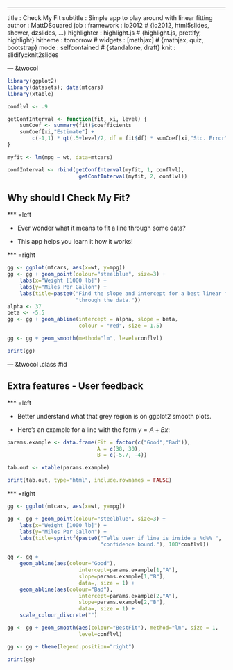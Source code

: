 ---
title       : Check My Fit
subtitle    : Simple app to play around with linear fitting
author      : MattDSquared
job         : 
framework   : io2012        # {io2012, html5slides, shower, dzslides, ...}
highlighter : highlight.js  # {highlight.js, prettify, highlight}
hitheme     : tomorrow      # 
widgets     : [mathjax]     # {mathjax, quiz, bootstrap}
mode        : selfcontained # {standalone, draft}
knit        : slidify::knit2slides

--- &twocol

```r
library(ggplot2)
library(datasets); data(mtcars)
library(xtable)

conflvl <- .9

getConfInterval <- function(fit, xi, level) {
    sumCoef <- summary(fit)$coefficients
    sumCoef[xi,"Estimate"] + 
        c(-1,1) * qt(.5+level/2, df = fit$df) * sumCoef[xi,"Std. Error"]
}

myfit <- lm(mpg ~ wt, data=mtcars)

confInterval <- rbind(getConfInterval(myfit, 1, conflvl), 
                       getConfInterval(myfit, 2, conflvl))
```

## Why should I Check My Fit?

*** =left

* Ever wonder what it means to fit a line through some data?

* This app helps you learn it how it works!

*** =right

```r
gg <- ggplot(mtcars, aes(x=wt, y=mpg))
gg <- gg + geom_point(colour="steelblue", size=3) +
    labs(x="Weight [1000 lb]") +
    labs(y="Miles Per Gallon") + 
    labs(title=paste0("Find the slope and intercept for a best linear fit ", 
                      "through the data."))
alpha <- 37
beta <- -5.5
gg <- gg + geom_abline(intercept = alpha, slope = beta, 
                       colour = "red", size = 1.5)

gg <- gg + geom_smooth(method="lm", level=conflvl)

print(gg)
```

--- &twocol .class #id 

## Extra features - User feedback

*** =left

* Better understand what that grey region is on ggplot2 smooth plots.

* Here's an example for a line with the form $y = A + B x$:

```r
params.example <- data.frame(Fit = factor(c("Good","Bad")), 
                             A = c(38, 30), 
                             B = c(-5.7, -4))

tab.out <- xtable(params.example)

print(tab.out, type="html", include.rownames = FALSE)
```

*** =right

```r
gg <- ggplot(mtcars, aes(x=wt, y=mpg))

gg <- gg + geom_point(colour="steelblue", size=3) +
    labs(x="Weight [1000 lb]") +
    labs(y="Miles Per Gallon") + 
    labs(title=sprintf(paste0("Tells user if line is inside a %d%% ",
                              "confidence bound."), 100*conflvl))

gg <- gg + 
    geom_abline(aes(colour="Good"), 
                       intercept=params.example[1,"A"], 
                       slope=params.example[1,"B"], 
                       data=, size = 1) +
    geom_abline(aes(colour="Bad"), 
                       intercept=params.example[2,"A"], 
                       slope=params.example[2,"B"], 
                       data=, size = 1) +
    scale_colour_discrete("")

gg <- gg + geom_smooth(aes(colour="BestFit"), method="lm", size = 1,
                       level=conflvl)

gg <- gg + theme(legend.position="right")

print(gg)
```